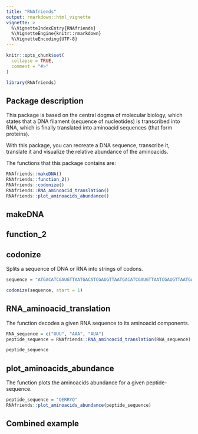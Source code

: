 ```yaml
---
title: "RNAfriends"
output: rmarkdown::html_vignette
vignette: >
  %\VignetteIndexEntry{RNAfriends}
  %\VignetteEngine{knitr::rmarkdown}
  %\VignetteEncoding{UTF-8}
---
```


```r
knitr::opts_chunk$set(
  collapse = TRUE,
  comment = "#>"
)
```

```r
library(RNAfriends)
```

## Package description

This package is based on the central dogma of molecular biology, which states that a DNA filament (sequence of nucleotides) is transcribed into RNA, which is finally translated into aminoacid sequences (that form proteins).

With this package, you can recreate a DNA sequence, transcribe it, translate it and visualize the relative abundance of the aminoacids.

The functions that this package contains are:

```r
RNAfriends::makeDNA()
RNAfriends::function_2()
RNAfriends::codonize()
RNAfriends::RNA_aminoacid_translation()
RNAfriends::plot_aminoacids_abundance()

```

## makeDNA

## function_2

## codonize

Splits a sequence of DNA or RNA into strings of codons.

```r
sequence = "ATGACATCGAUGTTAATGACATCGAUGTTAATGACATCGAUGTTAATCGAUGTTAATGACATCGAUGTTAATGACATCGAUGTTAATGAGACTTGACATCGAUGTAATCGAUGTTAATGACATTGACATCGAUGCGAUGTTAATGACATCGAUGTTAATGAGACATCGAUGTTAATGACATCGAUGTTAATGACATCGAUGTTAATGACATCGATCGAUGTTAATGACATCGAUGTTAATGACATCGAUGTTAATGACATCGAUGTTA"

codonize(sequence, start = 1)
```

## RNA_aminoacid_translation

The function decodes a given RNA sequence to its aminoacid components.

```r
RNA_sequence = c("UUU", "AAA", "AUA")
peptide_sequence = RNAfriends::RNA_aminoacid_translation(RNA_sequence)

peptide_sequence
```

## plot_aminoacids_abundance

The function plots the aminoacids abundance for a given peptide-sequence.

```r
peptide_sequence = "QERRYQ"
RNAfriends::plot_aminoacids_abundance(peptide_sequence)
```

## Combined example

